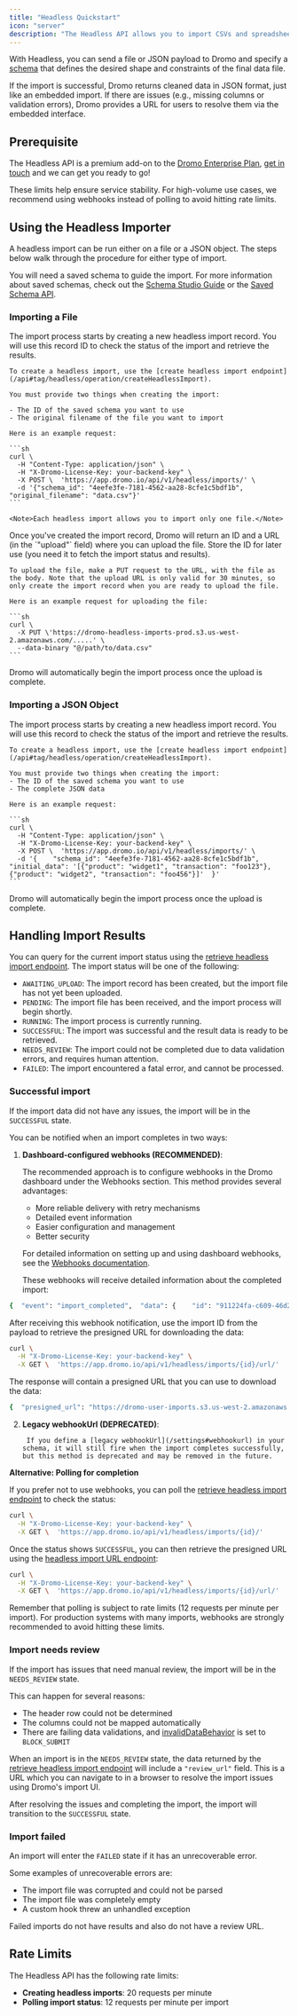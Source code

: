 ```yaml
---
title: "Headless Quickstart"
icon: "server"
description: "The Headless API allows you to import CSVs and spreadsheet files via an API"
---
```


With Headless, you can send a file or JSON payload to Dromo and specify a [schema](/#defining-a-schema) that defines the desired shape and constraints of the final data file.

If the import is successful, Dromo returns cleaned data in JSON format, just like an embedded import. If there are issues (e.g., missing columns or validation errors), Dromo provides a URL for users to resolve them via the embedded interface.

## Prerequisite[​](#prerequisite "Direct link to Activation")

The Headless API is a premium add-on to the [Dromo Enterprise Plan](https://dromo.io/pricing), [get in touch](mailto:support@dromo.io) and we can get you ready to go!

These limits help ensure service stability. For high-volume use cases, we recommend using webhooks instead of polling to avoid hitting rate limits.

## Using the Headless Importer[​](#using-the-headless-importer "Direct link to Using the Headless Importer")

A headless import can be run either on a file or a JSON object. The steps below walk through the procedure for either type of import.

You will need a saved schema to guide the import. For more information about saved schemas, check out the [Schema Studio Guide](/guides/schema-builder) or the [Saved Schema API](/guides/saved-schema-api).

### Importing a File

<Steps>
  <Step title="Create a New Headless Import">
    The import process starts by creating a new headless import record. You will use this record ID to check the status of the import and retrieve the results.

    To create a headless import, use the [create headless import endpoint](/api#tag/headless/operation/createHeadlessImport).

    You must provide two things when creating the import:

    - The ID of the saved schema you want to use
    - The original filename of the file you want to import

    Here is an example request:

    ```sh
    curl \
      -H "Content-Type: application/json" \
      -H "X-Dromo-License-Key: your-backend-key" \
      -X POST \  'https://app.dromo.io/api/v1/headless/imports/' \
      -d '{"schema_id": "4eefe3fe-7181-4562-aa28-8cfe1c5bdf1b", "original_filename": "data.csv"}'
    ```

    <Note>Each headless import allows you to import only one file.</Note>
  </Step>
  <Step title="Upload the File">
    Once you've created the import record, Dromo will return an ID and a URL (in the `"upload"` field) where you can upload the file. Store the ID for later use (you need it to fetch the import status and results).

    To upload the file, make a PUT request to the URL, with the file as the body. Note that the upload URL is only valid for 30 minutes, so only create the import record when you are ready to upload the file.

    Here is an example request for uploading the file:

    ```sh
    curl \
      -X PUT \'https://dromo-headless-imports-prod.s3.us-west-2.amazonaws.com/.....' \
      --data-binary "@/path/to/data.csv"
    ```
  </Step>
  <Step title="Wait for the Import to Run">
    Dromo will automatically begin the import process once the upload is complete.
  </Step>
</Steps>

### Importing a JSON Object

<Steps>
  <Step title="Create a New Headless Import">
    The import process starts by creating a new headless import record. You will use this record to check the status of the import and retrieve the results.

    To create a headless import, use the [create headless import endpoint](/api#tag/headless/operation/createHeadlessImport).

    You must provide two things when creating the import:
    - The ID of the saved schema you want to use
    - The complete JSON data

    Here is an example request:

    ```sh
    curl \
      -H "Content-Type: application/json" \
      -H "X-Dromo-License-Key: your-backend-key" \
      -X POST \  'https://app.dromo.io/api/v1/headless/imports/' \
      -d '{    "schema_id": "4eefe3fe-7181-4562-aa28-8cfe1c5bdf1b",    "initial_data": '[{"product": "widget1", "transaction": "foo123"}, {"product": "widget2", "transaction": "foo456"}]'  }'
    ```
  </Step>
  <Step title="Wait for the Import to Run">
    Dromo will automatically begin the import process once the upload is complete.
  </Step>
</Steps>

## Handling Import Results[​](#handling-import-results "Direct link to Handling Import Results")

You can query for the current import status using the [retrieve headless import endpoint](/api#tag/headless/operation/retrieveHeadlessImport). The import status will be one of the following:

- `AWAITING_UPLOAD`: The import record has been created, but the import file has not yet been uploaded.
- `PENDING`: The import file has been received, and the import process will begin shortly.
- `RUNNING`: The import process is currently running.
- `SUCCESSFUL`: The import was successful and the result data is ready to be retrieved.
- `NEEDS_REVIEW`: The import could not be completed due to data validation errors, and requires human attention.
- `FAILED`: The import encountered a fatal error, and cannot be processed.

### Successful import[​](#successful-import "Direct link to Successful import")

If the import data did not have any issues, the import will be in the `SUCCESSFUL` state.

You can be notified when an import completes in two ways:

1. **Dashboard-configured webhooks (RECOMMENDED)**:

   The recommended approach is to configure webhooks in the Dromo dashboard under the Webhooks section. This method provides several advantages:

   - More reliable delivery with retry mechanisms
   - Detailed event information
   - Easier configuration and management
   - Better security

   For detailed information on setting up and using dashboard webhooks, see the [Webhooks documentation](/webhooks).

   These webhooks will receive detailed information about the completed import:

```sh
{  "event": "import_completed",  "data": {    "id": "911224fa-c609-46d2-a278-bc2250d2be91",    "filename": "contacts (8).csv",    "user": null,    "created_date": "2025-02-25T17:07:03.769925Z",    "import_type": "HEADLESS",    "status": "SUCCESSFUL",    "num_data_rows": 92,    "development_mode": false,    "has_data": true  }}
```

After receiving this webhook notification, use the import ID from the payload to retrieve the presigned URL for downloading the data:

```sh
curl \
  -H "X-Dromo-License-Key: your-backend-key" \
  -X GET \  'https://app.dromo.io/api/v1/headless/imports/{id}/url/'
```

The response will contain a presigned URL that you can use to download the data:

```sh
{  "presigned_url": "https://dromo-user-imports.s3.us-west-2.amazonaws.com/..."}
```

2.  **Legacy webhookUrl (DEPRECATED)**:

         If you define a [legacy webhookUrl](/settings#webhookurl) in your schema, it will still fire when the import completes successfully, but this method is deprecated and may be removed in the future.

**Alternative: Polling for completion**

If you prefer not to use webhooks, you can poll the [retrieve headless import endpoint](/api#tag/headless/operation/retrieveHeadlessImport) to check the status:

```sh
curl \
  -H "X-Dromo-License-Key: your-backend-key" \
  -X GET \  'https://app.dromo.io/api/v1/headless/imports/{id}/'
```

Once the status shows `SUCCESSFUL`, you can then retrieve the presigned URL using the [headless import URL endpoint](/api#tag/headless/operation/getHeadlessImportUrl):

```sh
curl \
  -H "X-Dromo-License-Key: your-backend-key" \
  -X GET \  'https://app.dromo.io/api/v1/headless/imports/{id}/url/'
```

<Warning>
  Remember that polling is subject to rate limits (12 requests per minute per
  import). For production systems with many imports, webhooks are strongly
  recommended to avoid hitting these limits.
</Warning>

### Import needs review[​](#import-needs-review "Direct link to Import needs review")

If the import has issues that need manual review, the import will be in the `NEEDS_REVIEW` state.

This can happen for several reasons:

- The header row could not be determined
- The columns could not be mapped automatically
- There are failing data validations, and [invalidDataBehavior](/settings#invaliddatabehavior) is set to `BLOCK_SUBMIT`

When an import is in the `NEEDS_REVIEW` state, the data returned by the [retrieve headless import endpoint](/api#tag/headless/operation/retrieveHeadlessImport) will include a `"review_url"` field. This is a URL which you can navigate to in a browser to resolve the import issues using Dromo's import UI.

After resolving the issues and completing the import, the import will transition to the `SUCCESSFUL` state.

### Import failed[​](#import-failed "Direct link to Import failed")

An import will enter the `FAILED` state if it has an unrecoverable error.

Some examples of unrecoverable errors are:

- The import file was corrupted and could not be parsed
- The import file was completely empty
- A custom hook threw an unhandled exception

Failed imports do not have results and also do not have a review URL.

## Rate Limits[​](#rate-limits "Direct link to Rate Limits")

The Headless API has the following rate limits:

- **Creating headless imports**: 20 requests per minute
- **Polling import status**: 12 requests per minute per import